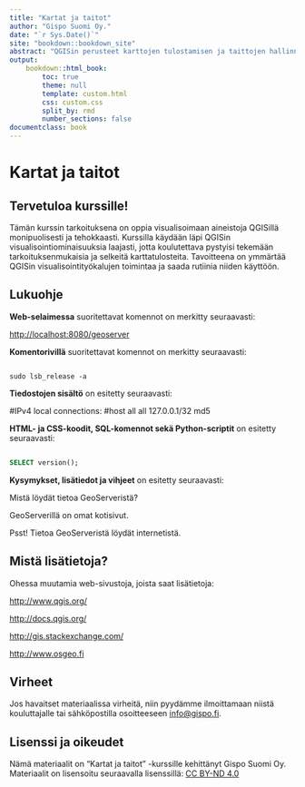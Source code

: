 ```yaml
---
title: "Kartat ja taitot"
author: "Gispo Suomi Oy."
date: "`r Sys.Date()`"
site: "bookdown::bookdown_site"
abstract: "QGISin perusteet karttojen tulostamisen ja taittojen hallinnan näkökulmasta"
output:
    bookdown::html_book:
        toc: true
        theme: null
        template: custom.html
        css: custom.css
        split_by: rmd
        number_sections: false
documentclass: book
---
```


# Kartat ja taitot

## Tervetuloa kurssille!

Tämän kurssin tarkoituksena on oppia visualisoimaan aineistoja QGISillä monipuolisesti ja tehokkaasti. Kurssilla käydään läpi QGISin visualisointiominaisuuksia laajasti, jotta koulutettava pystyisi tekemään tarkoituksenmukaisia ja selkeitä karttatulosteita. Tavoitteena on ymmärtää QGISin visualisointityökalujen toimintaa ja saada rutiinia niiden käyttöön.

## Lukuohje

**Web-selaimessa** suoritettavat komennot on merkitty seuraavasti:

::: note-box
<http://localhost:8080/geoserver>
:::

**Komentorivillä** suoritettavat komennot on merkitty seuraavasti:

::: commandline-box
``` shell

sudo lsb_release -a
```
:::

**Tiedostojen sisältö** on esitetty seuraavasti:

::: file-content-box
#IPv4 local connections: #host all all 127.0.0.1/32 md5
:::

**HTML- ja CSS-koodit, SQL-komennot sekä Python-scriptit** on esitetty seuraavasti:

::: code-box
``` sql

SELECT version();
```
:::

**Kysymykset, lisätiedot ja vihjeet** on esitetty seuraavasti:

::: hint-box
Mistä löydät tietoa GeoServeristä?

GeoServerillä on omat kotisivut.

Psst! Tietoa GeoServeristä löydät internetistä.
:::

## Mistä lisätietoja?

Ohessa muutamia web-sivustoja, joista saat lisätietoja:

::: note-box
<http://www.qgis.org/>
:::

::: note-box
<http://docs.qgis.org/>
:::

::: note-box
<http://gis.stackexchange.com/>
:::

::: note-box
<http://www.osgeo.fi>
:::

## Virheet

Jos havaitset materiaalissa virheitä, niin pyydämme ilmoittamaan niistä kouluttajalle tai sähköpostilla osoitteeseen [info\@gispo.fi](mailto:info@gispo.fi){.email}.

## Lisenssi ja oikeudet

Nämä materiaalit on "Kartat ja taitot" -kurssille kehittänyt Gispo Suomi Oy. Materiaalit on lisensoitu seuraavalla lisenssillä: [CC BY-ND 4.0](https://creativecommons.org/licenses/by-nd/4.0/)
